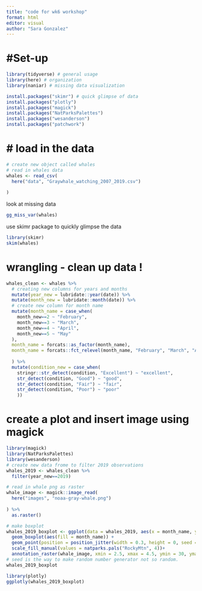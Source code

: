 ```yaml
---
title: "code for wk6 workshop"
format: html
editor: visual
author: "Sara Gonzalez"
---
```


# #Set-up 

```r
library(tidyverse) # general usage
library(here) # organization
library(naniar) # missing data visualization

install.packages("skimr") # quick glimpse of data
install.packages("plotly")
install.packages("magick")
install.packages("NatParksPalettes")
install.packages("wesanderson")
install.packages("patchwork")
```

# \# load in the data

```r
# create new object called whales
# read in whales data
whales <- read_csv(
  here("data", "Graywhale_watching_2007_2019.csv")
  
)
```

look at missing data

```r
gg_miss_var(whales)
```

use skimr package to quickly glimpse the data

```r
library(skimr)
skim(whales)
```

# wrangling - clean up data !

```r
whales_clean <- whales %>% 
  # creating new columns for years and months
  mutate(year_new = lubridate::year(date)) %>% 
  mutate(month_new = lubridate::month(date)) %>% 
  # create new column for month name
  mutate(month_name = case_when(
    month_new==2 ~ "February", 
    month_new==3 ~ "March",
    month_new==4 ~ "April",
    month_new==5 ~ "May"
  ), 
  month_name = forcats::as_factor(month_name), 
  month_name = forcats::fct_relevel(month_name, "February", "March", "April", "May")
  
  ) %>% 
  mutate(condition_new = case_when(
    stringr::str_detect(condition, "Excellent") ~ "excellent",
    str_detect(condition, "Good") ~ "good",
    str_detect(condition, "Fair") ~ "fair",
    str_detect(condition, "Poor") ~ "poor"
    ))
```

# create a plot and insert image using magick

```r
library(magick)
library(NatParksPalettes)
library(wesanderson)
# create new data frome to filter 2019 observations
whales_2019 <- whales_clean %>% 
  filter(year_new==2019)

# read in whale png as raster
whale_image <- magick::image_read(
  here("images", "noaa-gray-whale.png")
  
) %>% 
  as.raster()

# make boxplot
whales_2019_boxplot <- ggplot(data = whales_2019, aes(x = month_name, y = total)) +
  geom_boxplot(aes(fill = month_name)) +
  geom_point(position = position_jitter(width = 0.3, height = 0, seed = 1)) +
  scale_fill_manual(values = natparks.pals("RockyMtn", 4))+
  annotation_raster(whale_image, xmin = 2.5, xmax = 4.5, ymin = 30, ymax = 60)
# seed is the way to make random number generator not so random. 
whales_2019_boxplot
```

```r
library(plotly)
ggplotly(whales_2019_boxplot)
```
